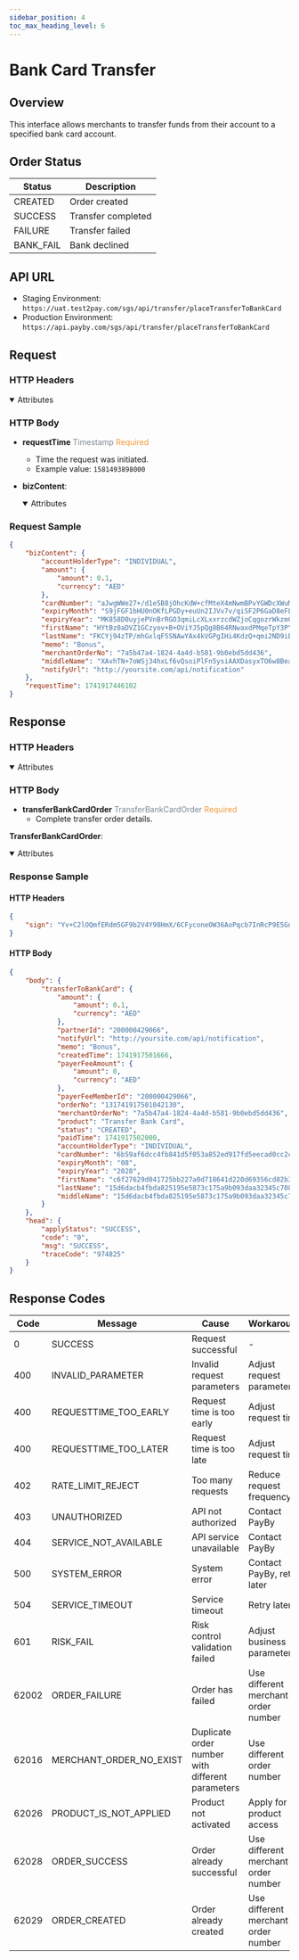 ```yaml
---
sidebar_position: 4
toc_max_heading_level: 6
---
```



# Bank Card Transfer

## Overview

This interface allows merchants to transfer funds from their account to a specified bank card account.

## Order Status

| Status    | Description        |
| --------- | ------------------ |
| CREATED   | Order created      |
| SUCCESS   | Transfer completed |
| FAILURE   | Transfer failed    |
| BANK_FAIL | Bank declined      |

## API URL

- Staging Environment: `https://uat.test2pay.com/sgs/api/transfer/placeTransferToBankCard`
- Production Environment: `https://api.payby.com/sgs/api/transfer/placeTransferToBankCard`

## Request

### HTTP Headers

  <details open={true}>
  <summary>Attributes</summary>
    <RequestHeader/>
  </details>

### HTTP Body

- **requestTime** <font color='#7d8793'>Timestamp</font> <font color='#f19938'>Required</font>  
  - Time the request was initiated.  
  - Example value: `1581493898000`  

- **bizContent**:

  <details open={true}>
  <summary>Attributes</summary>
    <BizContent/>
  </details>

### Request Sample

```json
{
    "bizContent": {
        "accountHolderType": "INDIVIDUAL",
        "amount": {
            "amount": 0.1,
            "currency": "AED"
        },
        "cardNumber": "aJwgWWe27+/d1e5B8jOhcKdW+cfMteX4mNwmBPvYGWDcXWuMWHKxwdQ89L0p6mij4Bu1xzwLbYzj/4Ou/hmwQrQ26/thcw4Ya1cDlPDu0EDjIMHdOk0INeOv4pueJohEzVkG3RpJdFadjKkgQwuhZmdyIX7b7QhDVegMrf18WzFcDdkTS7UA8/oQ96+ybzSx7uXWsN4xaWFBLnv0bJEYDFxgwSiqJD2EiqUtMTy4iEqXRE5kzlRZfA17jzXk4cCZ1nLrTnLIvivoCWFmw4A36e0ELZ5Jn506lFm5rZnd2aMWJN7OPCR6L4IA+7K5jHlN7QWdPQtNJBrSVOu0/3uujA==",
        "expiryMonth": "S9jFGF1bHU0nOKfLPGDy+euUn2IJVv7v/qiSF2P6GaD8eFLcKs+cJ6D9ou6T60xPA39UyNRnSwBosqbnh5eCD0Rw+jQmTFr72qeqXSqkXFFg/PNIc30VP3l1IyEzJhk4XJ0GQS09kZzs6CEFhb23BWhsSpuWGYba/BOYombxGhaA5td249ZI1G1VbTo5rIxPQjpghJhO9n/iPI0T2dpXE3RuJNeoxOCo2Iz4nhYvmazGuNtncoq2aQcng1Kf6BWb/LmoW2Xz2e3k87YAOcrov+7cm3vh6Af/Wrpk1tNPtN9dAeIYK4rK8gxWHYvn45YFF6HMaZsnFphJ3iDsUca/rg==",
        "expiryYear": "MK858D0uyjePVnBrRGO3qmiLcXLxxrzcdWZjoCqgozrWkzmCcVX3ncUi9RsZwlbTAJIPI0FsXrF9o40Kt7y3SwyjpnGD2uqvv2KkW+ntzGDCUN6jmv/t7QHFEvN5xTZVsf4sA8IMLae6zVprGfYbUjyvZrje2RFATuexZ5kKdesn7Sbzf9Uo1yKCysGtAe2wRQ4EzsXYPqttnl2mWOJ7vlxbTeMiWPCbONvDvhCRN8XhhPq0gJjLhi2xnMuIKHNe7xdZ0XqpGO81MKWqz4Xd5Z97Glsb9Qpa4G3+t6DyzGRJz9v2b8fuJw7D71w1WQDa1mdEhU5c1iwp1jXIZ2Qxhg==",
        "firstName": "HYtBz0aDVZ1GCzyov+B+OViYJ5pQg8B64RNwaxdPMqeTpY3PY4pAzsUHJD8+0SNKI5JF74lopEYIJLxCCiC5cUAJZayKSWMKis7N6y6vAi6s3/WVGg7tS2DJsE/LnKiYAkFkoBDfDhiIVTaBD38ubDT9X3BSPP1fCR/6+m5MyQpQEGRFdan/saF6h9vbdMBEW1N3BCKWvWOREy7lesJlQEg2kMIiaePWilHdzS+qiQGyiXiNze+pKZaamReX2RdJPcF/9rs1KVeCifF+aCejX81f1n8WnlywLIAlUKroF04YNAoPxSotmcwlfvBmHZP2Y+xbn1mJC8GkngOB1IcHvw==",
        "lastName": "FKCYj94zTP/mhGxlqF5SNAwYAx4kVGPgIHi4KdzQ+qmi2ND9iBPvQ5yCygCyxPlwpOdaDjb4zgF+fP6PjIwmFr+284opZVHgMQLCfiX0NRqFXNk6cjIpEmVRFQW5hysATEkZ5bA5slb7WzJACwuuTi/a3gzAsDxwHOdomPl67d1SGypb1nD7DCChGTyn/492diQwIZGeXBewywlyb5NfU/f2f68lMQA82C5eIEmOvM8iLSVjnMARW92BKuTdjhYW6JVJHuUdSG91A1X+GCap5SUklO0LYaXE/lOi+bPxg/KXzARhw4JEpIexV/6IP5hJv1LAq3KjCqo7tjpl6TJ6Gw==",
        "memo": "Bonus",
        "merchantOrderNo": "7a5b47a4-1824-4a4d-b581-9b0ebd5dd436",
        "middleName": "XAvhTN+7oWSj34hxLf6vQsoiPlFn5ysiAAXDasyxTO6w8BearyGSZfnQajtYO2cNSHgmFjXeJbJ7e+YiB5GsWHeVAU0D4tihJ3Yv1VwOoeataGwiBd/mnJ6m/8wK5LWhTBY18Vr5zpjVHTvheH3dMW7t6LucJ/dynKVx08DD0S+YkW+kakICDzCkZYQCXPhuPlMlQNjxTCL2maUSVj2VjzohY7ErRJAy8JHygv8XF0LoE57F3dauoBV9y/hnkuhI/WrxV63wtDtrh/gsFkJ04S/mSiYdzAEOiXkml37Qa5xr0qeBu6XgO5PWo3S7HJCLbe5YO71klDypccmEIxuylA==",
        "notifyUrl": "http://yoursite.com/api/notification"
    },
    "requestTime": 1741917446102
}
```

## Response

### HTTP Headers

  <details open={true}>
  <summary>Attributes</summary>
    <ResponseHeader/>
  </details>

### HTTP Body

- **transferBankCardOrder** <font color='#7d8793'>TransferBankCardOrder</font> <font color='#f19938'>Required</font>  
  - Complete transfer order details.  

**TransferBankCardOrder**:

  <details open={true}>
  <summary>Attributes</summary>
    <TransferBankCardOrder/>
  </details>

### Response Sample

#### HTTP Headers

```json
{
    "sign": "Yv+C2lOQmfERdm5GF9b2V4Y98HmX/6CFyconeOW36AoPqcb7InRcP9E5GnvJLfMoCScuNP4FBdJ5tJpL0A7yPHUMfxARi05jFRSMG97JJazDbWTbRkNM1ZupmTubhUvxvRCgvJp1k0c5yrHph+F+++W5eYho92xnkNgd62BS27i0iDRGzGSmsaPpK7MFcdlvnbbnmDZZJ0LH6RhYiJLYKl+znllQx3jNfCRjV28o22FZ35Q43mZTsS4uAZWbZ/KfaqWoV3sN62Cjj8DSg3mD6GCGWSVbxLq58DUxAq+6GwJ7Gj0Dc9nMXP3gnFW7dodQ9AjL2iHnH6Zh1Pw2D5/ung=="
}
```

#### HTTP Body

```json
{
    "body": {
        "transferToBankCard": {
            "amount": {
                "amount": 0.1,
                "currency": "AED"
            },
            "partnerId": "200000429066",
            "notifyUrl": "http://yoursite.com/api/notification",
            "memo": "Bonus",
            "createdTime": 1741917501666,
            "payerFeeAmount": {
                "amount": 0,
                "currency": "AED"
            },
            "payerFeeMemberId": "200000429066",
            "orderNo": "131741917501042130",
            "merchantOrderNo": "7a5b47a4-1824-4a4d-b581-9b0ebd5dd436",
            "product": "Transfer Bank Card",
            "status": "CREATED",
            "paidTime": 1741917502000,
            "accountHolderType": "INDIVIDUAL",
            "cardNumber": "6b59af6dcc4fb841d5f053a852ed917fd5eecad0cc2c3e3507540c065f520a4c",
            "expiryMonth": "08",
            "expiryYear": "2028",
            "firstName": "c6f27629d041725bb227a0d718641d220d69356cd82b3b7230f1d0dff950de5f",
            "lastName": "15d6dacb4fbda825195e5873c175a9b093daa32345c708ac18411365f6fc6038",
            "middleName": "15d6dacb4fbda825195e5873c175a9b093daa32345c708ac18411365f6fc6038"
        }
    },
    "head": {
        "applyStatus": "SUCCESS",
        "code": "0",
        "msg": "SUCCESS",
        "traceCode": "974825"
    }
}
```

## Response Codes

| Code  | Message                 | Cause                                            | Workaround                          |
| ----- | ----------------------- | ------------------------------------------------ | ----------------------------------- |
| 0     | SUCCESS                 | Request successful                               | -                                   |
| 400   | INVALID_PARAMETER       | Invalid request parameters                       | Adjust request parameters           |
| 400   | REQUESTTIME_TOO_EARLY   | Request time is too early                        | Adjust request time                 |
| 400   | REQUESTTIME_TOO_LATER   | Request time is too late                         | Adjust request time                 |
| 402   | RATE_LIMIT_REJECT       | Too many requests                                | Reduce request frequency            |
| 403   | UNAUTHORIZED            | API not authorized                               | Contact PayBy                       |
| 404   | SERVICE_NOT_AVAILABLE   | API service unavailable                          | Contact PayBy                       |
| 500   | SYSTEM_ERROR            | System error                                     | Contact PayBy, retry later          |
| 504   | SERVICE_TIMEOUT         | Service timeout                                  | Retry later                         |
| 601   | RISK_FAIL               | Risk control validation failed                   | Adjust business parameters          |
| 62002 | ORDER_FAILURE           | Order has failed                                 | Use different merchant order number |
| 62016 | MERCHANT_ORDER_NO_EXIST | Duplicate order number with different parameters | Use different order number          |
| 62026 | PRODUCT_IS_NOT_APPLIED  | Product not activated                            | Apply for product access            |
| 62028 | ORDER_SUCCESS           | Order already successful                         | Use different merchant order number |
| 62029 | ORDER_CREATED           | Order already created                            | Use different merchant order number |
